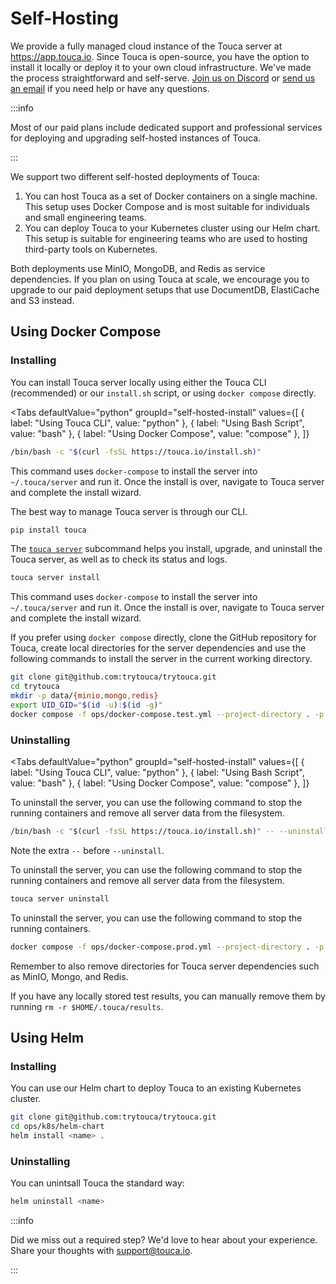 
# Self-Hosting

We provide a fully managed cloud instance of the Touca server at
https://app.touca.io. Since Touca is open-source, you have the option to install
it locally or deploy it to your own cloud infrastructure. We've made the process
straightforward and self-serve. [Join us on Discord](https://touca.io/discord)
or [send us an email](mailto:support@touca.io) if you need help or have any
questions.

:::info

Most of our paid plans include dedicated support and professional services for
deploying and upgrading self-hosted instances of Touca.

:::

We support two different self-hosted deployments of Touca:

1. You can host Touca as a set of Docker containers on a single machine. This
   setup uses Docker Compose and is most suitable for individuals and small
   engineering teams.
2. You can deploy Touca to your Kubernetes cluster using our Helm chart. This
   setup is suitable for engineering teams who are used to hosting third-party
   tools on Kubernetes.

Both deployments use MinIO, MongoDB, and Redis as service dependencies. If you
plan on using Touca at scale, we encourage you to upgrade to our paid deployment
setups that use DocumentDB, ElastiCache and S3 instead.

## Using Docker Compose

### Installing

You can install Touca server locally using either the Touca CLI (recommended) or
our `install.sh` script, or using `docker compose` directly.

<Tabs
  defaultValue="python"
  groupId="self-hosted-install"
  values={[
    { label: "Using Touca CLI", value: "python" },
    { label: "Using Bash Script", value: "bash" },
    { label: "Using Docker Compose", value: "compose" },
  ]}
>
  <TabItem value="bash">

```bash
/bin/bash -c "$(curl -fsSL https://touca.io/install.sh)"
```

This command uses `docker-compose` to install the server into `~/.touca/server`
and run it. Once the install is over, navigate to Touca server and complete the
install wizard.

  </TabItem>
  <TabItem value="python">

The best way to manage Touca server is through our CLI.

```bash
pip install touca
```

The [`touca server`](../../cli/#server-management) subcommand helps you install,
upgrade, and uninstall the Touca server, as well as to check its status and
logs.

```bash
touca server install
```

This command uses `docker-compose` to install the server into `~/.touca/server`
and run it. Once the install is over, navigate to Touca server and complete the
install wizard.

  </TabItem>
  <TabItem value="compose">

If you prefer using `docker compose` directly, clone the GitHub repository for
Touca, create local directories for the server dependencies and use the
following commands to install the server in the current working directory.

```bash
git clone git@github.com:trytouca/trytouca.git
cd trytouca
mkdir -p data/{minio,mongo,redis}
export UID_GID="$(id -u):$(id -g)"
docker compose -f ops/docker-compose.test.yml --project-directory . -p touca up -d
```

  </TabItem>
</Tabs>

### Uninstalling

<Tabs
  defaultValue="python"
  groupId="self-hosted-install"
  values={[
    { label: "Using Touca CLI", value: "python" },
    { label: "Using Bash Script", value: "bash" },
    { label: "Using Docker Compose", value: "compose" },
  ]}
>
  <TabItem value="bash">

To uninstall the server, you can use the following command to stop the running
containers and remove all server data from the filesystem.

```bash
/bin/bash -c "$(curl -fsSL https://touca.io/install.sh)" -- --uninstall
```

Note the extra `--` before `--uninstall`.

  </TabItem>
  <TabItem value="python">

To uninstall the server, you can use the following command to stop the running
containers and remove all server data from the filesystem.

```bash
touca server uninstall
```

  </TabItem>
  <TabItem value="compose">

To uninstall the server, you can use the following command to stop the running
containers.

```bash
docker compose -f ops/docker-compose.prod.yml --project-directory . -p touca down
```

Remember to also remove directories for Touca server dependencies such as MinIO,
Mongo, and Redis.

  </TabItem>
</Tabs>

If you have any locally stored test results, you can manually remove them by
running `rm -r $HOME/.touca/results`.

## Using Helm

### Installing

You can use our Helm chart to deploy Touca to an existing Kubernetes cluster.

```bash
git clone git@github.com:trytouca/trytouca.git
cd ops/k8s/helm-chart
helm install <name> .
```

### Uninstalling

You can unintsall Touca the standard way:

```bash
helm uninstall <name>
```

:::info

Did we miss out a required step? We'd love to hear about your experience. Share
your thoughts with [support@touca.io](mailto:support@touca.io).

:::
